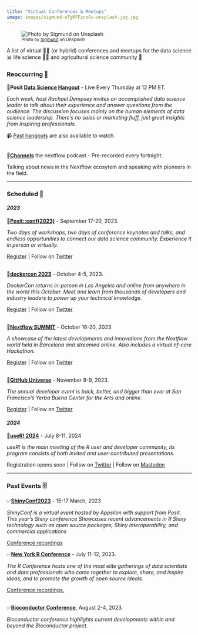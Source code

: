 ```yaml
---
title: "Virtual Conferences & Meetups"
image: images/sigmund-eTgMFFzroGc-unsplash.jpg.jpg
---
```


![~Photo by [Sigmund](https://unsplash.com/photos/eTgMFFzroGc) on Unsplash~](images/sigmund-eTgMFFzroGc-unsplash.jpg)

A list of virtual 🧑‍💻 (or hybrid) conferences and meetups for the data science 📊 life science 🧪🧬 and agricultural science community 🌾

### Reoccurring 🔁

📌**Posit [Data Science Hangout](https://posit.co/data-science-hangout/)** - Live Every Thursday at 12 PM ET.

*Each week, host Rachael Dempsey invites an accomplished data science leader to talk about their experience and answer questions from the audience. The discussion focuses mainly on the human elements of data science leadership. There's no sales or marketing fluff, just great insights from inspiring professionals.*

📹 [Past hangouts](https://posit.co/past-hangouts/) are also available to watch.\
\

📌[**Channels**](https://www.nextflow.io/podcasts.html) the nextflow podcast - Pre-recorded every fortnight.

Talking about news in the Nextflow ecosytem and speaking with pioneers in the field.

------------------------------------------------------------------------

### Scheduled 📆

#### *2023*

📌[**Posit::conf(2023)**](https://posit.co/conference/) - September 17-20, 2023*.*

*Two days of workshops, two days of conference keynotes and talks, and endless opportunities to connect our data science community. Experience it in person or virtually.*

[Register](https://reg.conf.posit.co/flow/posit/positconf23/reg/login) \| Follow on [Twitter](https://twitter.com/posit_pbc)\
\

📌[**dockercon 2023**](https://www.dockercon.com/) - October 4-5, 2023.

*DockerCon returns in-person in Los Angeles and online from anywhere in the world this October. Meet and learn from thousands of developers and industry leaders to power up your technical knowledge.*

[Register](https://www.dockercon.com/2023/begin) \| Follow on [Twitter](https://twitter.com/Docker)\
\

📌[**Nextflow SUMMIT**](https://summit.nextflow.io/) - October 16-20, 2023

*A showcase of the latest developments and innovations from the Nextflow world held in Barcelona and streamed online. Also includes a virtual nf-core Hackathon.*

[Register](https://summit.nextflow.io/purchase/) \| Follow on [Twitter](https://twitter.com/SeqeraLabs)\
\

📌[**GitHub Universe**](https://githubuniverse.com/) - November 8-9, 2023.

*The annual developer event is back, better, and bigger than ever at San Francisco's Yerba Buena Center for the Arts and online.*

[Register](https://githubuniverse.com/) \| Follow on [Twitter](https://twitter.com/githubuniverse)

#### *2024*

📌[**useR! 2024**](https://www.r-project.org/conferences/) - July 8-11, 2024

*useR! is the main meeting of the R user and developer community, its program consists of both invited and user-contributed presentations.*

Registration opens soon \| Follow on [Twitter](https://twitter.com/_useRconf) \| Follow on [Mastodon](https://mastodon.social/@useR_conf)

------------------------------------------------------------------------

### Past Events 🗄️

✅[**ShinyConf2023**](https://shinyconf.appsilon.com/) - 15-17 March, 2023

*ShinyConf is a virtual event hosted by Appsilon with support from Posit. This year's Shiny conference Showcases recent advancements in R Shiny technology such as open source packages, Shiny interoperability, and commercial applications*

[Conference recordings](https://www.youtube.com/playlist?list=PLexAKolMzPcriOdeLwoMxQOyHRnMguEv4)\

✅[**New York R Conference**](https://rstats.ai/nyr.html) - July 11-12, 2023.

*The R Conference hosts one of the most elite gatherings of data scientists and data professionals who come together to explore, share, and inspire ideas, and to promote the growth of open source ideals.*

[Conference recordings.](https://www.landeranalytics.com/post/nyr-2023-recap)\
\

✅[**Bioconductor Conference**](https://bioc2023.bioconductor.org/), August 2-4, 2023.

*Bioconductor conference highlights current developments within and beyond the Bioconductor project.*
